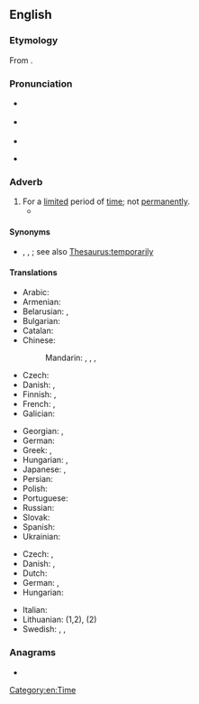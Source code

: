 ==English==

===Etymology===
From {{suffix|en|temporary|ly}}.

===Pronunciation===
* {{a|GA}} {{IPA|en|/ˌtɛmpəˈɹɛɹəli/}}
* {{a|RP}} {{IPA|en|/ˈtɛmp(ə)ɹəɹəli/}}
* {{audio|en|LL-Q1860 (eng)-Vealhurl-temporarily.wav|Audio (RP)}}
* {{a|nonstandard UK|by haplology}} {{IPA|en|/ˈtɛmpɹəli/}}

===Adverb===
{{en-adv|-}}

# For a [[limited]] period of [[time]]; not [[permanently]].
#* {{quote-book|1=en|year=1936|author=Rollo Ahmed|title=The Black Art|publisher=Long|location=London|page=52|passage=Necromancers were thought to have the power of restoring activity to the dead, either '''temporarily''' or permanently[.]}}

====Synonyms====
* {{l|en|ephemerally}}, {{l|en|fleetingly}}, {{l|en|transiently}}; see also [[Thesaurus:temporarily]]

====Translations====
{{trans-top|for a limited period of time}}
* Arabic: {{t|ar|مُؤَقَّتًا}}
* Armenian: {{t+|hy|ժամանակավորապես}}
* Belarusian: {{t|be|тымчасо́ва}}, {{t|be|часо́ва}}
* Bulgarian: {{t+|bg|вре́менно}}
* Catalan: {{t+|ca|temporalment}}
* Chinese:
*: Mandarin: {{t|cmn|[[暫時]][[地]]}}, {{t|cmn|[[暂时]][[地]]|tr=zànshí de}}, {{t|cmn|[[臨時]][[地]]}}, {{t|cmn|[[临时]][[地]]|tr=línshí de}}
* Czech: {{t+|cs|dočasně}}
* Danish: {{t|da|foreløbigt}}, {{t|da|midlertidigt}}
* Finnish: {{t+|fi|väliaikaisesti}}, {{t+|fi|tilapäisesti}}
* French: {{t+|fr|temporairement}}, {{t+|fr|provisoirement}}
* Galician: {{t+|gl|temporalmente}}
{{trans-mid}}
* Georgian: {{t|ka|დროებითად}}, {{t|ka|დროებით}}
* German: {{t+|de|vorübergehend}}
* Greek: {{t+|el|προσωρινά}}, {{t+|el|πρόσκαιρα}}
* Hungarian: {{t|hu|ideiglenesen}}, {{t+|hu|átmenetileg}}
* Japanese: {{t+|ja|暫く|tr=shibaraku}}, {{t+|ja|一時的|alt=一時的に|tr=ichijiteki ni}}
* Persian: {{t+|fa|موقتا|tr=movaqqatan|alt=موقتاً|sc=fa-Arab}}
* Polish: {{t+|pl|tymczasowo}}
* Portuguese: {{t|pt|temporariamente}}
* Russian: {{t+|ru|вре́менно}}
* Slovak: {{t|sk|dočasne}}
* Spanish: {{t+|es|temporalmente}}
* Ukrainian: {{t|uk|тимчасо́во}}
{{trans-bottom}}

{{checktrans-top}}
* Czech: {{t+check|cs|přechodně}}, {{t|cs|provizorně}}
* Danish: {{t-check|da|midlertidigt}}, {{t|da|forbigående}}
* Dutch: {{t+check|nl|tijdelijk}}
* German: {{t+check|de|temporär}}, {{t+|de|zeitweise}}
* Hungarian: {{t-check|hu|nem véglegesen}}
{{trans-mid}}
* Italian: {{t+check|it|temporaneamente}}
* Lithuanian: {{t-check|lt|laikinai}} (1,2), {{t-check|lt|ne nuolat}} (2)
* Swedish: {{t+check|sv|temporärt}}, {{t+check|sv|tillfälligt}}, {{t+check|sv|för tillfället}}
{{trans-bottom}}

===Anagrams===
* {{anagrams|en|a=aeilmoprrty|polarimetry}}

[[Category:en:Time]]